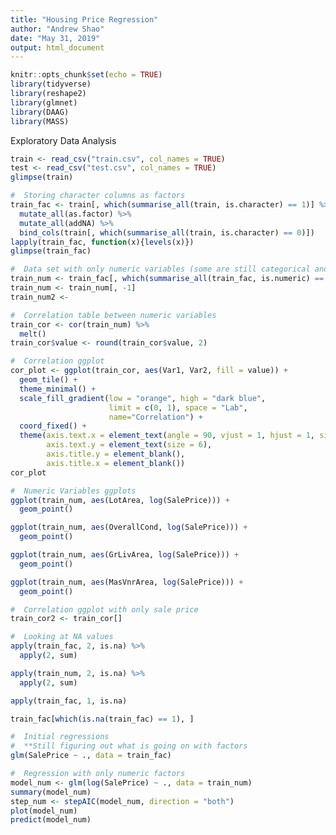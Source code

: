 ```yaml
---
title: "Housing Price Regression"
author: "Andrew Shao"
date: "May 31, 2019"
output: html_document
---
```


```r
knitr::opts_chunk$set(echo = TRUE)
library(tidyverse)
library(reshape2)
library(glmnet)
library(DAAG)
library(MASS)
```

Exploratory Data Analysis
```r
train <- read_csv("train.csv", col_names = TRUE)
test <- read_csv("test.csv", col_names = TRUE)
glimpse(train)

#  Storing character columns as factors
train_fac <- train[, which(summarise_all(train, is.character) == 1)] %>%
  mutate_all(as.factor) %>%
  mutate_all(addNA) %>%
  bind_cols(train[, which(summarise_all(train, is.character) == 0)])
lapply(train_fac, function(x){levels(x)})
glimpse(train_fac)

#  Data set with only numeric variables (some are still categorical and need to be encoded)
train_num <- train_fac[, which(summarise_all(train_fac, is.numeric) == 1)]
train_num <- train_num[, -1]
train_num2 <-

#  Correlation table between numeric variables
train_cor <- cor(train_num) %>%
  melt()
train_cor$value <- round(train_cor$value, 2)

#  Correlation ggplot
cor_plot <- ggplot(train_cor, aes(Var1, Var2, fill = value)) +
  geom_tile() +
  theme_minimal() +
  scale_fill_gradient(low = "orange", high = "dark blue",
                      limit = c(0, 1), space = "Lab",
                      name="Correlation") +
  coord_fixed() +
  theme(axis.text.x = element_text(angle = 90, vjust = 1, hjust = 1, size = 6),
        axis.text.y = element_text(size = 6),
        axis.title.y = element_blank(),
        axis.title.x = element_blank())
cor_plot

#  Numeric Variables ggplots
ggplot(train_num, aes(LotArea, log(SalePrice))) +
  geom_point()

ggplot(train_num, aes(OverallCond, log(SalePrice))) +
  geom_point()

ggplot(train_num, aes(GrLivArea, log(SalePrice))) +
  geom_point()

ggplot(train_num, aes(MasVnrArea, log(SalePrice))) +
  geom_point()

#  Correlation ggplot with only sale price
train_cor2 <- train_cor[]

#  Looking at NA values
apply(train_fac, 2, is.na) %>%
  apply(2, sum)

apply(train_num, 2, is.na) %>%
  apply(2, sum)

apply(train_fac, 1, is.na)

train_fac[which(is.na(train_fac) == 1), ]

#  Initial regressions
#  **Still figuring out what is going on with factors
glm(SalePrice ~ ., data = train_fac)

#  Regression with only numeric factors
model_num <- glm(log(SalePrice) ~ ., data = train_num)
summary(model_num)
step_num <- stepAIC(model_num, direction = "both")
plot(model_num)
predict(model_num)



```
